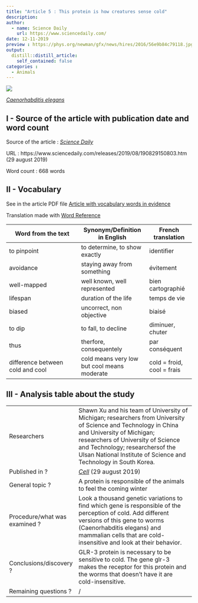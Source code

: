 ```yaml
---
title: "Article 5 : This protein is how creatures sense cold"
description:
author: 
  - name: Science Daily
    url: https://www.sciencedaily.com/
date: 12-11-2019
preview : https://phys.org/newman/gfx/news/hires/2016/56e9b84c79118.jpg
output:
  distill::distill_article:
    self_contained: false
categories :
  - Animals
---
```


![](https://phys.org/newman/gfx/news/hires/2016/56e9b84c79118.jpg)

[*Caenorhabditis elegans*](https://phys.org/newman/gfx/news/hires/2016/56e9b84c79118.jpg)


## I - Source of the article with publication date and word count

Source of the article : [*Science Daily*](https://www.sciencedaily.com/releases/2019/08/190829150803.htm)

URL : https://www.sciencedaily.com/releases/2019/08/190829150803.htm (29 august 2019)
 
Word count : 668 words

## II - Vocabulary

See in the article PDF file [Article with vocabulary words in evidence](https://github.com/LouisSimon862/louis-simon-blog/blob/master/pdf/Article5%2Bvoc.pdf)

Translation made with [Word Reference](https://www.wordreference.com/)

| Word from the text | Synonym/Definition in English | French translation |
| ------------------- | ------------------|------------ |
| to pinpoint | to determine, to show exactly | identifier |
| avoidance | staying away from something | évitement |
| well-mapped | well known, well represented | bien cartographié |
| lifespan | duration of the life | temps de vie |
| biased | uncorrect, non objective | biaisé |
| to dip | to fall, to decline | diminuer, chuter |
| thus | therfore, consequentely | par conséquent |
| difference between cold and cool | cold means very low but cool means moderate | cold = froid, cool = frais |

## III - Analysis table about the study

|                              |                                                                     |
| ---------------------------- | ------------------------------------------------------------------- |
| Researchers                  | Shawn Xu and his team of University of Michigan; researchers from University of Science and Technology in China and University of Michigan; researchers of University of Science and Technology; researchersof the Ulsan National Institute of Science and Technology in South Korea. |
| Published in ?                |  [*Cell*](https://www.cell.com/cell/fulltext/S0092-8674(19)30833-5?_returnURL=https%3A%2F%2Flinkinghub.elsevier.com%2Fretrieve%2Fpii%2FS0092867419308335%3Fshowall%3Dtrue) (29 august 2019)              |
| General topic ?               | A protein is responsible of the animals to feel the coming winter |
| Procedure/what was examined ? | Look a thousand genetic variations to find which gene is responsible of the perception of cold. Add different versions of this gene to worms (Caenorhabditis elegans) and mammalian cells that are cold-insensitive and look at their behavior. |  
| Conclusions/discovery ?       | GLR-3 protein is necessary to be sensitive to cold. The gene glr-3 makes the receptor for this protein and the worms that doesn't have it are cold-insensitive. |
| Remaining questions ?         | / |



